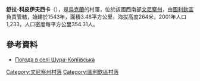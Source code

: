 {{coord|48|40|51|N|28|39|42|E|scale:30000|display=title}}

'''舒拉-科皮伊夫西卡'''（{{lang-uk|Шура-Копіївська}}），是[[烏克蘭|烏克蘭]]的村落，位於該國西南部[[文尼察州|文尼察州]]，由[[圖利欽區|圖利欽區]]負責管轄，始建於1543年，面積3.48平方公里，海拔高度264米，2001年人口1,233，人口密度每平方公里354.31人。

==參考資料==
* [http://weather.in.ua/ua/vinnickaja/29203 Погода в селі Шура-Копіївська]

[[Category:文尼察州村落|Category:文尼察州村落]]
[[Category:圖利欽區村落|Category:圖利欽區村落]]


{{Vinnytsia-geo-stub}}